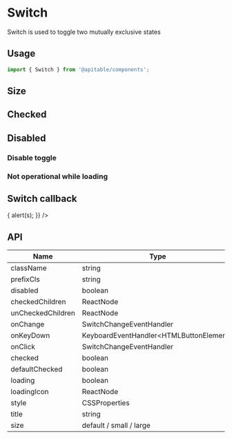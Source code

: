 
<Meta title="en/components/Switch" />

# Switch

Switch is used to toggle two mutually exclusive states

## Usage

```jsx
import { Switch } from '@apitable/components';
```

## Size

<Canvas>
<ThemeToggle lang="en">
  <Switch size="small" />
  <Switch />
  <Switch size="large" />
</ThemeToggle>
</Canvas>

## Checked

<Canvas>
<ThemeToggle lang="en">
  <Switch defaultChecked />
</ThemeToggle>
</Canvas>

## Disabled

### Disable toggle

<Canvas>
<ThemeToggle lang="en">
  <Switch disabled />
  <Switch disabled defaultChecked />
</ThemeToggle>
</Canvas>

### Not operational while loading

<Canvas>
<ThemeToggle lang="en">
  <Switch loading />
  <Switch loading defaultChecked />
</ThemeToggle>
</Canvas>

## Switch callback

<Canvas>
<ThemeToggle lang="en">
    <Switch
        onClick={(s) => {
            alert(s);
        }}
    />
</ThemeToggle>
</Canvas>

## API

| Name              | Type                                     | Description | Default |
|-------------------|------------------------------------------|-------------|---------|
| className         | string                                   |             |         |
| prefixCls         | string                                   |             |         |
| disabled          | boolean                                  |             |         |
| checkedChildren   | ReactNode                                |             |         |
| unCheckedChildren | ReactNode                                |             |         |
| onChange          | SwitchChangeEventHandler                 |             |         |
| onKeyDown         | KeyboardEventHandler<HTMLButtonElement\> |             |         |
| onClick           | SwitchChangeEventHandler                 |             |         |
| checked           | boolean                                  |             |         |
| defaultChecked    | boolean                                  |             |         |
| loading           | boolean                                  |             |         |
| loadingIcon       | ReactNode                                |             |         |
| style             | CSSProperties                            |             |         |
| title             | string                                   |             |         |
| size              | default / small / large                  |             | default |
